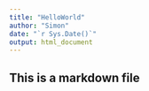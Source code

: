 ```yaml
---
title: "HelloWorld"
author: "Simon"
date: "`r Sys.Date()`"
output: html_document
---
```

## This is a markdown file